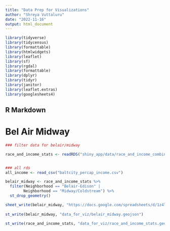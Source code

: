 ```yaml
---
title: "Data Prep for Visualizations"
author: "Shreya Vuttaluru"
date: "2022-11-16"
output: html_document
---
```


```r
library(tidyverse)
library(tidycensus)
library(formattable)
library(htmlwidgets)
library(leaflet)
library(sf)
library(rgdal)
library(formattable)
library(dplyr)
library(tidyr)
library(janitor)
library(leaflet.extras)
library(googlesheets4)
```

## R Markdown

# Bel Air Midway
```r
### filter data for belair/midway

race_and_income_stats <- readRDS("shiny_app/data/race_and_income_combined.rds")


### all rds
all_income <- read_csv("baltcity_percap_income.csv")

belair_midway <- race_and_income_stats %>%
  filter(Neighborhood == "Belair-Edison" | 
        Neighborhood == "Midway/Coldstream") %>%
  st_drop_geometry()

sheet_write(belair_midway, "https://docs.google.com/spreadsheets/d/1z4lPLZ2GNOyiMB3GVNDYVjpM3Ggnp3PEuVIwwvnSrGA/", sheet="Sheet1")
  
st_write(belair_midway, "data_for_viz/belair_midway.geojson")

st_write(race_and_income_stats, "data_for_viz/race_and_income_stats.geojson")



```


